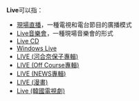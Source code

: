 '''Live'''可以指：

*[[現場直播|現場直播]]，一種電視和電台節目的廣播模式
*[[音乐会#Live音乐会|Live音樂會]]，一種現場音樂會的形式
*[[Live_CD|Live CD]]
*[[Windows_Live|Windows Live]]
*[[LIVE_(河合奈保子專輯)|LIVE (河合奈保子專輯)]] 
*[[LIVE_(Off_Course專輯)|LIVE (Off Course專輯)]] 
*[[LIVE_(NEWS專輯)|LIVE (NEWS專輯)]]
*[[LIVE_(漫畫)|LIVE (漫畫)]]
*[[Live_(韓國電視劇)|Live (韓國電視劇)]]
{{消歧义|Cat=非中文名称消歧义}}